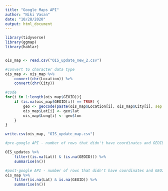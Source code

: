 ```yaml
---
title: "Google Maps API"
author: "Niki Vasan"
date: "10/28/2020"
output: html_document
---
```


```r
library(tidyverse)
library(ggmap)
library(hablar)


ois_map <- read.csv("OIS_update_new_2.csv")
```



```r
#convert to character data type
ois_map <- ois_map %>%
    convert(chr(Location)) %>%
    convert(chr(City))

#code
for(i in 1:length(ois_map$GEOID)){
    if (is.na(ois_map$GEOID[i]) == TRUE) {
        geo <- geocode(paste(ois_map$Location[i], ois_map$City[i], sep = ","),output = "latlon")
        ois_map$Lat[i] <- geo$lat
        ois_map$Long[i] <- geo$lon
    }
}

write.csv(ois_map, "OIS_update_map.csv")

```


```r
#pre-google API - number of rows that didn't have coordinates and GEOID (556)

OIS_updates %>%
    filter((is.na(Lat)) & (is.na(GEOID))) %>%
    summarise(n())

#post-google API - number of rows that didn't have coordinates and GEOID (7)
ois_map %>%
    filter(is.na(Lat) & is.na(GEOID)) %>%
    summarise(n())
```

